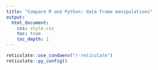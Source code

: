 ```yaml
---
title: "Compare R and Python: data frame manipulations"
output: 
  html_document:
    css: style.css
    toc: true
    toc_depth: 1
---
```


```r
reticulate::use_condaenv("r-reticulate")
reticulate::py_config()
```
